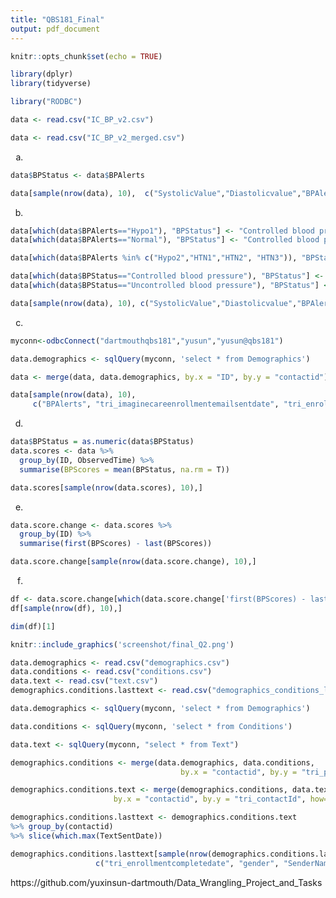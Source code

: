 ```yaml
---
title: "QBS181_Final"
output: pdf_document
---
```


```r
knitr::opts_chunk$set(echo = TRUE)
```

```r
library(dplyr)
library(tidyverse)
```

```r
library("RODBC")
```

\section{Question 1}
```r
data <- read.csv("IC_BP_v2.csv")
```

```r
data <- read.csv("IC_BP_v2_merged.csv")
```

(a)
```r
data$BPStatus <- data$BPAlerts
```

```r
data[sample(nrow(data), 10),  c("SystolicValue","Diastolicvalue","BPAlerts","BPStatus")]
```

(b)
```r
data[which(data$BPAlerts=="Hypo1"), "BPStatus"] <- "Controlled blood pressure"
data[which(data$BPAlerts=="Normal"), "BPStatus"] <- "Controlled blood pressure"
```

```r
data[which(data$BPAlerts %in% c("Hypo2","HTN1","HTN2", "HTN3")), "BPStatus"] <- "Uncontrolled blood pressure"
```

```r
data[which(data$BPStatus=="Controlled blood pressure"), "BPStatus"] <- 1
data[which(data$BPStatus=="Uncontrolled blood pressure"), "BPStatus"] <- 0
```

```r
data[sample(nrow(data), 10), c("SystolicValue","Diastolicvalue","BPAlerts","BPStatus")]
```
(c)
```r
myconn<-odbcConnect("dartmouthqbs181","yusun","yusun@qbs181")

data.demographics <- sqlQuery(myconn, 'select * from Demographics')

data <- merge(data, data.demographics, by.x = "ID", by.y = "contactid")
```
```r
data[sample(nrow(data), 10),  
     c("BPAlerts", "tri_imaginecareenrollmentemailsentdate", "tri_enrollmentcompletedate")]
```
(d)
```r
data$BPStatus = as.numeric(data$BPStatus)
data.scores <- data %>% 
  group_by(ID, ObservedTime) %>%
  summarise(BPScores = mean(BPStatus, na.rm = T))
```
```r
data.scores[sample(nrow(data.scores), 10),]
```
(e)
```r
data.score.change <- data.scores %>% 
  group_by(ID) %>%
  summarise(first(BPScores) - last(BPScores))
```
```r
data.score.change[sample(nrow(data.score.change), 10),]
```
(f)
```r
df <- data.score.change[which(data.score.change['first(BPScores) - last(BPScores)'] < -0.5),]
df[sample(nrow(df), 10),]
```
```r
dim(df)[1]
```
\section{Question 2}
```r
knitr::include_graphics('screenshot/final_Q2.png')
```


\section{Question 3}
```r
data.demographics <- read.csv("demographics.csv")
data.conditions <- read.csv("conditions.csv")
data.text <- read.csv("text.csv")
demographics.conditions.lasttext <- read.csv("demographics_conditions_lasttext.csv")
```

```r
data.demographics <- sqlQuery(myconn, 'select * from Demographics')

data.conditions <- sqlQuery(myconn, 'select * from Conditions')

data.text <- sqlQuery(myconn, "select * from Text")
```

```r
demographics.conditions <- merge(data.demographics, data.conditions, 
                                      by.x = "contactid", by.y = "tri_patientid", how='left')

demographics.conditions.text <- merge(demographics.conditions, data.text, 
                       by.x = "contactid", by.y = "tri_contactId", how='left')

demographics.conditions.lasttext <- demographics.conditions.text 
%>% group_by(contactid) 
%>% slice(which.max(TextSentDate))
```

```r
demographics.conditions.lasttext[sample(nrow(demographics.conditions.lasttext), 10), 
                   c("tri_enrollmentcompletedate", "gender", "SenderName", "TextSentDate")]
```

\section{Question 4}
https://github.com/yuxinsun-dartmouth/Data_Wrangling_Project_and_Tasks
